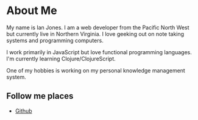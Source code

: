 # About Me

My name is Ian Jones. I am a web developer from the Pacific North West but currently live in Northern Virginia. I love geeking out on note taking systems and programming computers.

I work primarily in JavaScript but love functional programming languages. I'm currently learning Clojure/ClojureScript.

One of my hobbies is working on my personal knowledge management system.

## Follow me places

- [Github](https://github.com/theianjones)
